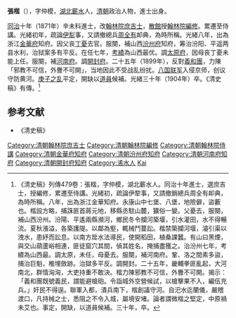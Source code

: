 '''張楷'''（{{bd|1843年||1904年||Zhang}}），字仲模，[[湖北|湖北]][[蘄水|蘄水]]人，[[清朝|清朝]]政治人物，進士出身。

[[同治|同治]]十年（1871年）辛未科進士，改[[翰林院|翰林院]][[庶吉士|庶吉士]]，[[散館|散館]]授[[翰林院|翰林院]][[編修|編修]]。累遷至侍講。光緒初年，疏論[[伊犁|伊犁]]事，又請撤總兵[[周全有|周全有]]卹典，為時所稱。光緒八年，出為浙江[[金華府|金華府]]知府。因父丧[[丁憂|丁憂]]去官。服闋，補山西[[汾州府|汾州府]]知府，筹治汾阳、平遥两县水利，治狱案多有平反。在任七年，[[考績|考績]]為山西最优。調[[太原府|太原府]]，因母丧丁憂未能上任。服闋，補[[河南府|河南府]]。調[[開封府|開封府]]。二十五年（1899年），反對[[義和團|義和團]]，力陳「邪教不可信，外釁不可開」，当地因此不受战乱纷扰。[[八国联军|八国联军]]入侵京师，创议守防黄河。[[庚子之乱|庚子之乱]]平定，開缺以[[道員|道員]]候補。光緒三十年（1904年）卒。《清史稿》有傳。<ref>《清史稿》列傳479卷：張楷，字仲模，湖北蘄水人。同治十年進士，選庶吉士，授編修，累遷至侍講。光緒初，疏論伊犂事，又請撤銷總兵周全有卹典，為時所稱。八年，出為浙江金華知府。永康山中七堡、八堡，地險僻，盜藪也。楷設方略，捕誅匪首蔣元地，移縣丞駐山麓，獷俗一變。父憂去，服闋，補山西汾州。汾陽、平遙兩縣瀕河，鄉民冬令攔河築堰，引水灌田，水不得暢流。夏秋漲溢，各築護隄。以鄰為壑，輒械鬥蔓訟。楷禁築攔河堰，濬引渠以洩水，患紓而訟息。以南方戽水法導民，使開稻田，植桑課蠶。有山曰黑煙，與交山葫蘆峪相連，匪徒窟穴其間，偵其姓名，掩捕盡獲之。治汾州七年，考績為山西最。調太原，未任，母憂去。服闋，補河南府。鞏、洛之間素多盜，捕治巨魁，椎埋斂跡。治獄多平反。調開封。二十五年，畿輔拳匪亂起，大河南北，群情洶洶，大吏持重不敢決。楷力陳邪教不可信，外釁不可開。揭示：「義和團既號義民，謂能避槍砲。令詣城外空營候試，以槍擊果不入，編伍充兵。」奸民不得逞。聯軍入都，潰兵南下，楷創議守河。自汜水迄蘭儀，嚴稽渡口，凡持械之士，悉阻之不令入城，屬境安堵。論者謂微楷之堅定，中原禍未艾也。事定，開缺，以道員候補。三十年，卒。</ref>

==参考文献==
{{reflist}}
* 《清史稿》

{{清朝人物小作品}}
{{同治十年辛未科殿試金榜}}
{{DEFAULTSORT:Zhang张}}
[[Category:清朝翰林院庶吉士|Category:清朝翰林院庶吉士]]
[[Category:清朝翰林院編修|Category:清朝翰林院編修]]
[[Category:清朝翰林院侍講|Category:清朝翰林院侍講]]
[[Category:清朝金華府知府|Category:清朝金華府知府]]
[[Category:清朝汾州府知府|Category:清朝汾州府知府]]
[[Category:清朝河南府知府|Category:清朝河南府知府]]
[[Category:清朝開封府知府|Category:清朝開封府知府]]
[[Category:浠水人|Category:浠水人]]
[[Category:张姓|Kai]]